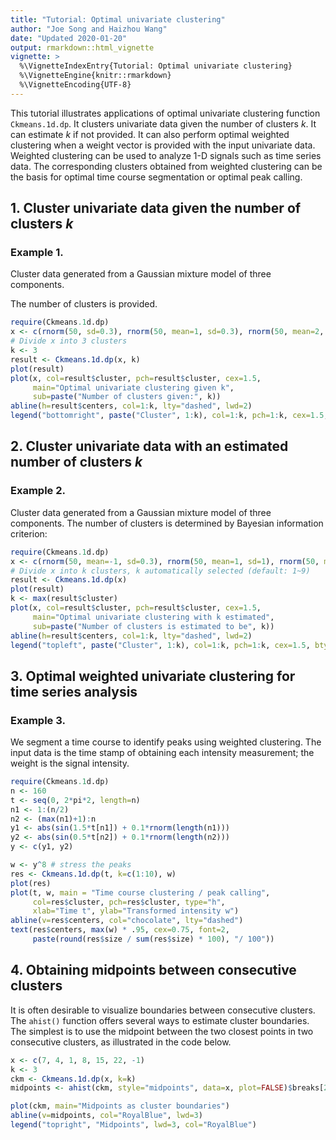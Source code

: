 ```yaml
---
title: "Tutorial: Optimal univariate clustering"
author: "Joe Song and Haizhou Wang"
date: "Updated 2020-01-20"
output: rmarkdown::html_vignette
vignette: >
  %\VignetteIndexEntry{Tutorial: Optimal univariate clustering}
  %\VignetteEngine{knitr::rmarkdown}
  %\VignetteEncoding{UTF-8}
---
```


This tutorial illustrates applications of optimal univariate clustering function ```Ckmeans.1d.dp```. It clusters univariate data given the number of clusters $k$. It can estimate $k$ if not provided. It can also perform optimal weighted clustering when a weight vector is provided with the input univariate data. Weighted clustering can be used to analyze 1-D signals such as time series data. The corresponding clusters obtained from weighted clustering can be the basis for optimal time course segmentation or optimal peak calling. 

## 1. Cluster univariate data given the number of clusters $k$

### Example 1.

Cluster data generated from a Gaussian mixture model of three components.

The number of clusters is provided.
```r
require(Ckmeans.1d.dp)
x <- c(rnorm(50, sd=0.3), rnorm(50, mean=1, sd=0.3), rnorm(50, mean=2, sd=0.3))
# Divide x into 3 clusters
k <- 3
result <- Ckmeans.1d.dp(x, k)
plot(result)
plot(x, col=result$cluster, pch=result$cluster, cex=1.5,
     main="Optimal univariate clustering given k",
     sub=paste("Number of clusters given:", k))
abline(h=result$centers, col=1:k, lty="dashed", lwd=2)
legend("bottomright", paste("Cluster", 1:k), col=1:k, pch=1:k, cex=1.5, bty="n")
```

## 2. Cluster univariate data with an estimated number of clusters $k$

### Example 2.

Cluster data generated from a Gaussian mixture model of three components. The number of clusters is determined by Bayesian information criterion:
```r
require(Ckmeans.1d.dp)
x <- c(rnorm(50, mean=-1, sd=0.3), rnorm(50, mean=1, sd=1), rnorm(50, mean=2, sd=0.4))
# Divide x into k clusters, k automatically selected (default: 1~9)
result <- Ckmeans.1d.dp(x)
plot(result)
k <- max(result$cluster)
plot(x, col=result$cluster, pch=result$cluster, cex=1.5,
     main="Optimal univariate clustering with k estimated",
     sub=paste("Number of clusters is estimated to be", k))
abline(h=result$centers, col=1:k, lty="dashed", lwd=2)
legend("topleft", paste("Cluster", 1:k), col=1:k, pch=1:k, cex=1.5, bty="n")
```

## 3. Optimal weighted univariate clustering for time series analysis

### Example 3.

We segment a time course to identify peaks using weighted clustering. The input data is the time stamp of obtaining each intensity measurement; the weight is the signal intensity.

```r
require(Ckmeans.1d.dp)
n <- 160
t <- seq(0, 2*pi*2, length=n)
n1 <- 1:(n/2)
n2 <- (max(n1)+1):n
y1 <- abs(sin(1.5*t[n1]) + 0.1*rnorm(length(n1)))
y2 <- abs(sin(0.5*t[n2]) + 0.1*rnorm(length(n2)))
y <- c(y1, y2)

w <- y^8 # stress the peaks 
res <- Ckmeans.1d.dp(t, k=c(1:10), w)
plot(res)
plot(t, w, main = "Time course clustering / peak calling", 
     col=res$cluster, pch=res$cluster, type="h", 
     xlab="Time t", ylab="Transformed intensity w")
abline(v=res$centers, col="chocolate", lty="dashed")
text(res$centers, max(w) * .95, cex=0.75, font=2,
     paste(round(res$size / sum(res$size) * 100), "/ 100"))
```

## 4. Obtaining midpoints between consecutive clusters

It is often desirable to visualize boundaries between consecutive clusters. The `ahist()` function offers several ways to estimate cluster boundaries. The simplest is to use the midpoint between the two closest points in two consecutive clusters, as illustrated in the code below.  
```r
x <- c(7, 4, 1, 8, 15, 22, -1)
k <- 3
ckm <- Ckmeans.1d.dp(x, k=k)
midpoints <- ahist(ckm, style="midpoints", data=x, plot=FALSE)$breaks[2:k]

plot(ckm, main="Midpoints as cluster boundaries")
abline(v=midpoints, col="RoyalBlue", lwd=3)
legend("topright", "Midpoints", lwd=3, col="RoyalBlue")
```
